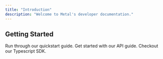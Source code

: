 ```yaml
---
title: "Introduction"
description: "Welcome to Metal's developer documentation."
---
```


## Getting Started

<CardGroup>
<Card title="Quickstart" icon="rectangle-terminal" href="/quick-start">
   Run through our quickstart guide.
  </Card>
  <Card title="API Reference" icon="rectangle-terminal" href="/api-reference">
    Get started with our API guide.
  </Card>
  <Card title="Metal SDK" icon="rectangle-terminal" href="/sdk">
   Checkout our Typescript SDK.
  </Card>
</CardGroup>
